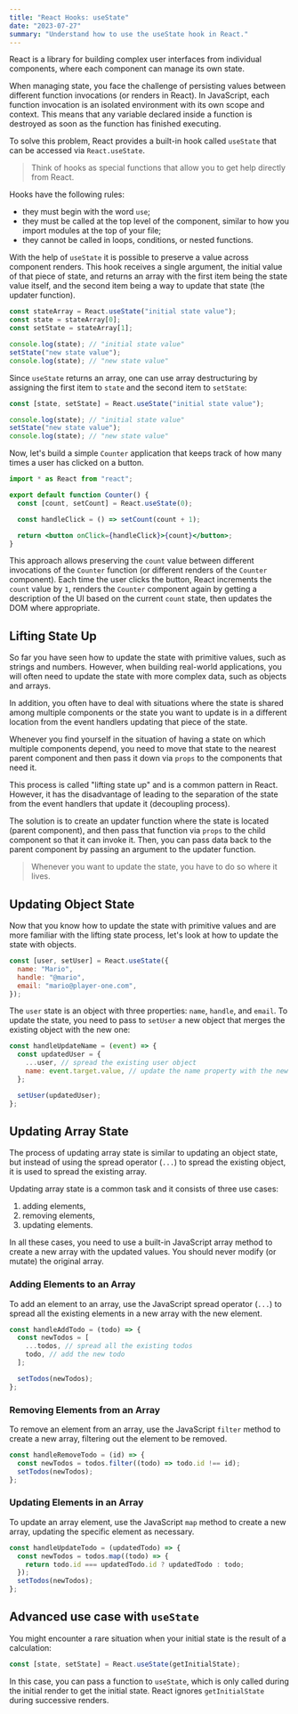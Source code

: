 ```yaml
---
title: "React Hooks: useState"
date: "2023-07-27"
summary: "Understand how to use the useState hook in React."
---
```


React is a library for building complex user interfaces from individual components, where each component can manage its own state.

When managing state, you face the challenge of persisting values between different function invocations (or renders in React). In JavaScript, each function invocation is an isolated environment with its own scope and context. This means that any variable declared inside a function is destroyed as soon as the function has finished executing.

To solve this problem, React provides a built-in hook called `useState` that can be accessed via `React.useState`.

> Think of hooks as special functions that allow you to get help directly from React.

Hooks have the following rules:

- they must begin with the word `use`;
- they must be called at the top level of the component, similar to how you import modules at the top of your file;
- they cannot be called in loops, conditions, or nested functions.

With the help of `useState` it is possible to preserve a value across component renders. This hook receives a single argument, the initial value of that piece of state, and returns an array with the first item being the state value itself, and the second item being a way to update that state (the updater function).

```js
const stateArray = React.useState("initial state value");
const state = stateArray[0];
const setState = stateArray[1];

console.log(state); // "initial state value"
setState("new state value");
console.log(state); // "new state value"
```

Since `useState` returns an array, one can use array destructuring by assigning the first item to `state` and the second item to `setState`:

```jsx
const [state, setState] = React.useState("initial state value");

console.log(state); // "initial state value"
setState("new state value");
console.log(state); // "new state value"
```

Now, let's build a simple `Counter` application that keeps track of how many times a user has clicked on a button.

```jsx
import * as React from "react";

export default function Counter() {
  const [count, setCount] = React.useState(0);

  const handleClick = () => setCount(count + 1);

  return <button onClick={handleClick}>{count}</button>;
}
```

This approach allows preserving the `count` value between different invocations of the `Counter` function (or different renders of the `Counter` component). Each time the user clicks the button, React increments the `count` value by `1`, renders the `Counter` component again by getting a description of the UI based on the current `count` state, then updates the DOM where appropriate.

## Lifting State Up

So far you have seen how to update the state with primitive values, such as strings and numbers. However, when building real-world applications, you will often need to update the state with more complex data, such as objects and arrays.

In addition, you often have to deal with situations where the state is shared among multiple components or the state you want to update is in a different location from the event handlers updating that piece of the state.

Whenever you find yourself in the situation of having a state on which multiple components depend, you need to move that state to the nearest parent component and then pass it down via `props` to the components that need it.

This process is called "lifting state up" and is a common pattern in React. However, it has the disadvantage of leading to the separation of the state from the event handlers that update it (decoupling process).

The solution is to create an updater function where the state is located (parent component), and then pass that function via `props` to the child component so that it can invoke it. Then, you can pass data back to the parent component by passing an argument to the updater function.

> Whenever you want to update the state, you have to do so where it lives.

## Updating Object State

Now that you know how to update the state with primitive values and are more familiar with the lifting state process, let's look at how to update the state with objects.

```js
const [user, setUser] = React.useState({
  name: "Mario",
  handle: "@mario",
  email: "mario@player-one.com",
});
```

The `user` state is an object with three properties: `name`, `handle`, and `email`. To update the state, you need to pass to `setUser` a new object that merges the existing object with the new one:

```js
const handleUpdateName = (event) => {
  const updatedUser = {
    ...user, // spread the existing user object
    name: event.target.value, // update the name property with the new value
  };

  setUser(updatedUser);
};
```

## Updating Array State

The process of updating array state is similar to updating an object state, but instead of using the spread operator (`...`) to spread the existing object, it is used to spread the existing array.

Updating array state is a common task and it consists of three use cases:

1. adding elements,
2. removing elements,
3. updating elements.

In all these cases, you need to use a built-in JavaScript array method to create a new array with the updated values. You should never modify (or mutate) the original array.

### Adding Elements to an Array

To add an element to an array, use the JavaScript spread operator (`...`) to spread all the existing elements in a new array with the new element.

```js
const handleAddTodo = (todo) => {
  const newTodos = [
    ...todos, // spread all the existing todos
    todo, // add the new todo
  ];

  setTodos(newTodos);
};
```

### Removing Elements from an Array

To remove an element from an array, use the JavaScript `filter` method to create a new array, filtering out the element to be removed.

```js
const handleRemoveTodo = (id) => {
  const newTodos = todos.filter((todo) => todo.id !== id);
  setTodos(newTodos);
};
```

### Updating Elements in an Array

To update an array element, use the JavaScript `map` method to create a new array, updating the specific element as necessary.

```js
const handleUpdateTodo = (updatedTodo) => {
  const newTodos = todos.map((todo) => {
    return todo.id === updatedTodo.id ? updatedTodo : todo;
  });
  setTodos(newTodos);
};
```

## Advanced use case with `useState`

You might encounter a rare situation when your initial state is the result of a calculation:

```js
const [state, setState] = React.useState(getInitialState);
```

In this case, you can pass a function to `useState`, which is only called during the initial render to get the initial state. React ignores `getInitialState` during successive renders.
